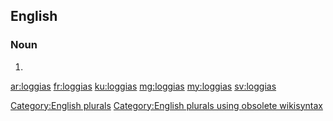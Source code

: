 ==English==

===Noun===
{{head|en}}

# {{plural of|loggia}}

[[Category:English plurals]][[Category:English plurals using obsolete wikisyntax]]

[[ar:loggias]]
[[fr:loggias]]
[[ku:loggias]]
[[mg:loggias]]
[[my:loggias]]
[[sv:loggias]]